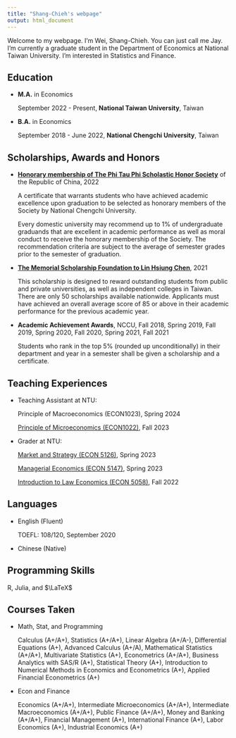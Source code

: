```yaml
---
title: "Shang-Chieh's webpage"
output: html_document
---
```


Welcome to my webpage. I'm Wei, Shang-Chieh. You can just call me Jay. I'm currently a graduate student in the Department of Economics at National Taiwan University. I'm interested in Statistics and Finance. 

## Education

- __M.A.__ in Economics

  September 2022 - Present, __National Taiwan University__, Taiwan 

- __B.A.__ in Economics 
  
  September 2018 - June 2022, __National Chengchi University__, Taiwan

## Scholarships, Awards and Honors

- [__Honorary membership of The Phi Tau Phi Scholastic Honor Society__](http://www.phitauphi.org.tw) of the Republic of China, 2022

  A certificate that warrants students who have achieved academic excellence upon graduation to be selected as honorary members of the Society by National Chengchi University.
  
  Every domestic university may recommend up to 1% of undergraduate graduands that are excellent in academic performance as well as moral conduct to receive the honorary membership of the Society. The recommendation criteria are subject to the average of semester grades prior to the semester of graduation.
  
- [__The Memorial Scholarship Foundation to Lin Hsiung Chen__](https://www.facebook.com/profile.php?id=100066584651455), 2021

  This scholarship is designed to reward outstanding students from public and private universities, as well as independent colleges in Taiwan. There are only 50 scholarships available nationwide. Applicants must have achieved an overall average score of 85 or above in their academic performance for the previous academic year.
  
- __Academic Achievement Awards__, NCCU, Fall 2018, Spring 2019, Fall 2019, Spring 2020, Fall 2020, Spring 2021, Fall 2021

  Students  who  rank  in  the  top  5%  (rounded  up  unconditionally)  in  their  department and year in a semester shall be given a scholarship and a certificate.

## Teaching Experiences

- Teaching Assistant at NTU:

  Principle of Macroeconomics (ECON1023), Spring 2024

  [Principle of Microeconomics (ECON1022)](https://nol.ntu.edu.tw/nol/coursesearch/print_table.php?course_id=303%2010130&class=03&dpt_code=7050&ser_no=39785&semester=112-1&lang=EN), Fall 2023

- Grader at NTU:

  [Market and Strategy (ECON 5126)](https://nol.ntu.edu.tw/nol/coursesearch/print_table.php?course_id=323%20U2250&class=&dpt_code=3230&ser_no=82701&semester=111-2&lang=EN), Spring 2023

  [Managerial Economics (ECON 5147)](https://nol.ntu.edu.tw/nol/coursesearch/print_table.php?course_id=323%20U5400&class=&dpt_code=3030&ser_no=86258&semester=111-2&lang=EN), Spring 2023
  
  [Introduction to Law Economics (ECON 5058)](https://nol.ntu.edu.tw/nol/coursesearch/print_table.php?course_id=323%20U7170&class=&dpt_code=3230&ser_no=28669&semester=111-1&lang=EN), Fall 2022

## Languages

- English (Fluent)

  TOEFL: 108/120, September 2020

- Chinese (Native)

## Programming Skills

R, Julia, and $\LaTeX$
  
## Courses Taken

- Math, Stat, and Programming

  Calculus (A+/A+), Statistics (A+/A+), Linear Algebra (A+/A-), Differential Equations (A+), Advanced Calculus (A+/A), Mathematical Statistics (A+/A+), Multivariate Statistics (A+), Econometrics (A+/A+), Business Analytics with SAS/R (A+), Statistical Theory (A+), Introduction to Numerical Methods in Economics and Econometrics (A+), Applied Financial Econometrics (A+)
  
- Econ and Finance

  Economics (A+/A+), Intermediate Microeconomics (A+/A+), Intermediate Macroeconomics (A+/A+), Public Finance (A+/A+), Money and Banking (A+/A+), Financial Management (A+), International Finance (A+), Labor Economics (A+), Industrial Economics (A+) 

